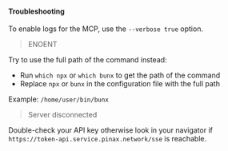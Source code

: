 #### Troubleshooting

To enable logs for the MCP, use the `--verbose true` option.

> ENOENT

Try to use the full path of the command instead:
- Run `which npx` or `which bunx` to get the path of the command
- Replace `npx` or `bunx` in the configuration file with the full path

Example: `/home/user/bin/bunx`

> Server disconnected

Double-check your API key otherwise look in your navigator if `https://token-api.service.pinax.network/sse` is reachable.
